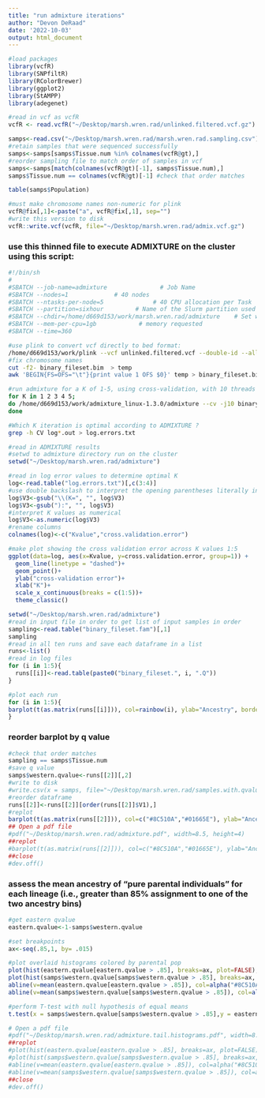 ```yaml
---
title: "run admixture iterations"
author: "Devon DeRaad"
date: '2022-10-03'
output: html_document
---
```



```r
#load packages
library(vcfR)
library(SNPfiltR)
library(RColorBrewer)
library(ggplot2)
library(StAMPP)
library(adegenet)

#read in vcf as vcfR
vcfR <- read.vcfR("~/Desktop/marsh.wren.rad/unlinked.filtered.vcf.gz")

samps<-read.csv("~/Desktop/marsh.wren.rad/marsh.wren.rad.sampling.csv")
#retain samples that were sequenced successfully
samps<-samps[samps$Tissue.num %in% colnames(vcfR@gt),]
#reorder sampling file to match order of samples in vcf
samps<-samps[match(colnames(vcfR@gt)[-1], samps$Tissue.num),]
samps$Tissue.num == colnames(vcfR@gt)[-1] #check that order matches

table(samps$Population)

#must make chromosome names non-numeric for plink
vcfR@fix[,1]<-paste("a", vcfR@fix[,1], sep="")
#write this version to disk
vcfR::write.vcf(vcfR, file="~/Desktop/marsh.wren.rad/admix.vcf.gz")
```

### use this thinned file to execute ADMIXTURE on the cluster using this script:
```bash
#!/bin/sh
#
#SBATCH --job-name=admixture               # Job Name
#SBATCH --nodes=1             # 40 nodes
#SBATCH --ntasks-per-node=5              # 40 CPU allocation per Task
#SBATCH --partition=sixhour         # Name of the Slurm partition used
#SBATCH --chdir=/home/d669d153/work/marsh.wren.rad/admixture    # Set working d$
#SBATCH --mem-per-cpu=1gb            # memory requested
#SBATCH --time=360

#use plink to convert vcf directly to bed format:
/home/d669d153/work/plink --vcf unlinked.filtered.vcf --double-id --allow-extra-chr --make-bed --out binary_fileset
#fix chromosome names
cut -f2- binary_fileset.bim  > temp
awk 'BEGIN{FS=OFS="\t"}{print value 1 OFS $0}' temp > binary_fileset.bim

#run admixture for a K of 1-5, using cross-validation, with 10 threads
for K in 1 2 3 4 5; 
do /home/d669d153/work/admixture_linux-1.3.0/admixture --cv -j10 binary_fileset.bed $K | tee log${K}.out;
done

#Which K iteration is optimal according to ADMIXTURE ?
grep -h CV log*.out > log.errors.txt
```

```r
#read in ADMIXTURE results
#setwd to admixture directory run on the cluster
setwd("~/Desktop/marsh.wren.rad/admixture")

#read in log error values to determine optimal K
log<-read.table("log.errors.txt")[,c(3:4)]
#use double backslash to interpret the opening parentheses literally in the regular expression
log$V3<-gsub("\\(K=", "", log$V3)
log$V3<-gsub("):", "", log$V3)
#interpret K values as numerical
log$V3<-as.numeric(log$V3)
#rename columns
colnames(log)<-c("Kvalue","cross.validation.error")

#make plot showing the cross validation error across K values 1:5
ggplot(data=log, aes(x=Kvalue, y=cross.validation.error, group=1)) +
  geom_line(linetype = "dashed")+
  geom_point()+
  ylab("cross-validation error")+
  xlab("K")+
  scale_x_continuous(breaks = c(1:5))+
  theme_classic()
```

```r
setwd("~/Desktop/marsh.wren.rad/admixture")
#read in input file in order to get list of input samples in order
sampling<-read.table("binary_fileset.fam")[,1]
sampling
#read in all ten runs and save each dataframe in a list
runs<-list()
#read in log files
for (i in 1:5){
  runs[[i]]<-read.table(paste0("binary_fileset.", i, ".Q"))
}

#plot each run
for (i in 1:5){
barplot(t(as.matrix(runs[[i]])), col=rainbow(i), ylab="Ancestry", border="black")
}
```

### reorder barplot by q value
```r
#check that order matches
sampling == samps$Tissue.num
#save q value
samps$western.qvalue<-runs[[2]][,2]
#write to disk
#write.csv(x = samps, file="~/Desktop/marsh.wren.rad/samples.with.qvalues.csv")
#reorder dataframe
runs[[2]]<-runs[[2]][order(runs[[2]]$V1),]
#replot
barplot(t(as.matrix(runs[[2]])), col=c("#8C510A","#01665E"), ylab="Ancestry", border="black")
## Open a pdf file
#pdf("~/Desktop/marsh.wren.rad/admixture.pdf", width=8.5, height=4)
##replot
#barplot(t(as.matrix(runs[[2]])), col=c("#8C510A","#01665E"), ylab="Ancestry proportion", #border="black")
##close
#dev.off()
```

### assess the mean ancestry of "pure parental individuals" for each lineage (i.e., greater than 85% assignment to one of the two ancestry bins)
```r
#get eastern qvalue
eastern.qvalue<-1-samps$western.qvalue

#set breakpoints
ax<-seq(.85,1, by= .015)

#plot overlaid histograms colored by parental pop
plot(hist(eastern.qvalue[eastern.qvalue > .85], breaks=ax, plot=FALSE), col=alpha("#8C510A", .5))
plot(hist(samps$western.qvalue[samps$western.qvalue > .85], breaks=ax, plot=FALSE), col=alpha("#01665E", .5), add=TRUE)
abline(v=mean(eastern.qvalue[eastern.qvalue > .85]), col=alpha("#8C510A"), lwd=3, lty=2)
abline(v=mean(samps$western.qvalue[samps$western.qvalue > .85]), col=alpha("#01665E"), lwd=3, lty=2)

#perform T-test with null hypothesis of equal means
t.test(x = samps$western.qvalue[samps$western.qvalue > .85],y = eastern.qvalue[eastern.qvalue > .85])

# Open a pdf file
#pdf("~/Desktop/marsh.wren.rad/admixture.tail.histograms.pdf", width=8.5, height=4)
##replot
#plot(hist(eastern.qvalue[eastern.qvalue > .85], breaks=ax, plot=FALSE), col=alpha("#8C510A", .5))
#plot(hist(samps$western.qvalue[samps$western.qvalue > .85], breaks=ax, plot=FALSE), col=alpha("#01665E", .5), #add=TRUE)
#abline(v=mean(eastern.qvalue[eastern.qvalue > .85]), col=alpha("#8C510A"), lwd=3, lty=2)
#abline(v=mean(samps$western.qvalue[samps$western.qvalue > .85]), col=alpha("#01665E"), lwd=3, lty=2)
##close
#dev.off()
```

